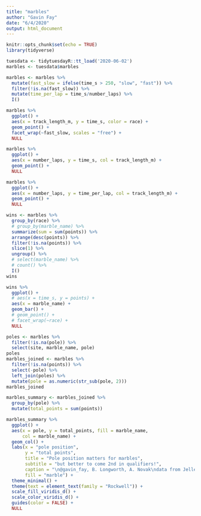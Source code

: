 ```yaml
---
title: "marbles"
author: "Gavin Fay"
date: "6/4/2020"
output: html_document
---
```


```r
knitr::opts_chunk$set(echo = TRUE)
library(tidyverse)
```



```r
tuesdata <- tidytuesdayR::tt_load('2020-06-02')
marbles <- tuesdata$marbles
```

```r
marbles <- marbles %>% 
  mutate(fast_slow = ifelse(time_s > 250, "slow", "fast")) %>%
  filter(!is.na(fast_slow)) %>% 
  mutate(time_per_lap = time_s/number_laps) %>% 
  I()

marbles %>% 
  ggplot() +
  aes(x = track_length_m, y = time_s, color = race) +
  geom_point() +
  facet_wrap(~fast_slow, scales = "free") +
  NULL

marbles %>% 
  ggplot() +
  aes(x = number_laps, y = time_s, col = track_length_m) +
  geom_point() +
  NULL

marbles %>% 
  ggplot() +
  aes(x = number_laps, y = time_per_lap, col = track_length_m) +
  geom_point() +
  NULL
```

```r
wins <- marbles %>% 
  group_by(race) %>% 
  # group_by(marble_name) %>% 
  summarize(sum = sum(points)) %>% 
  arrange(desc(points)) %>% 
  filter(!is.na(points)) %>% 
  slice(1) %>% 
  ungroup() %>% 
  # select(marble_name) %>% 
  # count() %>% 
  I()
wins

wins %>%
  ggplot() +
  # aes(x = time_s, y = points) +
  aes(x = marble_name) +
  geom_bar() +
  # geom_point() +
  # facet_wrap(~race) +
  NULL

```

```r
poles <- marbles %>% 
  filter(!is.na(pole)) %>% 
  select(site, marble_name, pole) 
poles
marbles_joined <- marbles %>% 
  filter(!is.na(points)) %>% 
  select(-pole) %>% 
  left_join(poles) %>% 
  mutate(pole = as.numeric(str_sub(pole, 2)))
marbles_joined 

marbles_summary <- marbles_joined %>% 
  group_by(pole) %>% 
  mutate(total_points = sum(points)) 

marbles_summary %>% 
  ggplot() +
  aes(x = pole, y = total_points, fill = marble_name,
      col = marble_name) +
  geom_col() +
  labs(x = "pole position",
       y = "total points",
       title = "Pole position matters for marbles",
       subtitle = "but better to come 2nd in qualifiers!",
       caption = "\n@gavin_fay, B. Longworth, A. Novak\ndata from Jelle's Marble Runs",
       fill = "marble") +
  theme_minimal() +
  theme(text = element_text(family = "Rockwell")) +
  scale_fill_viridis_d() +
  scale_color_viridis_d() +
  guides(color = FALSE) +
  NULL
```

